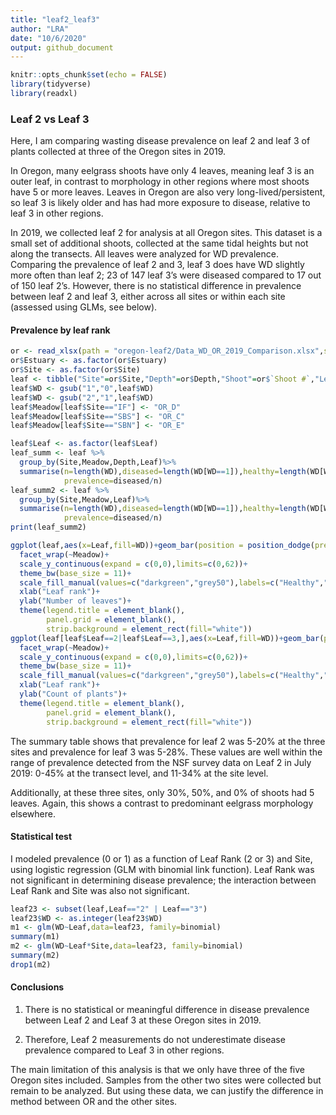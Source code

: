 ```yaml
---
title: "leaf2_leaf3"
author: "LRA"
date: "10/6/2020"
output: github_document
---
```


```r
knitr::opts_chunk$set(echo = FALSE)
library(tidyverse)
library(readxl)
```

### Leaf 2 vs Leaf 3

Here, I am comparing wasting disease prevalence on leaf 2 and leaf 3 of plants collected at three of the Oregon sites in 2019. 

In Oregon, many eelgrass shoots have only 4 leaves, meaning leaf 3 is an outer leaf, in contrast to morphology in other regions where most shoots have 5 or more leaves. Leaves in Oregon are also very long-lived/persistent, so leaf 3 is likely older and has had more exposure to disease, relative to leaf 3 in other regions.

In 2019, we collected leaf 2 for analysis at all Oregon sites. This dataset is a small set of additional shoots, collected at the same tidal heights but not along the transects. All leaves were analyzed for WD prevalence. Comparing the prevalence of leaf 2 and 3, leaf 3 does have WD slightly more often than leaf 2; 23 of 147 leaf 3's were diseased compared to 17 out of 150 leaf 2's. However, there is no statistical difference in prevalence between leaf 2 and leaf 3, either across all sites or within each site (assessed using GLMs, see below). 

#### Prevalence by leaf rank

```r

or <- read_xlsx(path = "oregon-leaf2/Data_WD_OR_2019_Comparison.xlsx",sheet="data final",trim_ws = TRUE)
or$Estuary <- as.factor(or$Estuary)
or$Site <- as.factor(or$Site)
leaf <- tibble("Site"=or$Site,"Depth"=or$Depth,"Shoot"=or$`Shoot #`,"Leaf"=or$`Leaf #`,WD=or$`Wasting Disease?`)
leaf$WD <- gsub("1","0",leaf$WD)
leaf$WD <- gsub("2","1",leaf$WD)
leaf$Meadow[leaf$Site=="IF"] <- "OR_D"
leaf$Meadow[leaf$Site=="SBS"] <- "OR_C"
leaf$Meadow[leaf$Site=="SBN"] <- "OR_E"

leaf$Leaf <- as.factor(leaf$Leaf)
leaf_summ <- leaf %>%
  group_by(Site,Meadow,Depth,Leaf)%>%
  summarise(n=length(WD),diseased=length(WD[WD==1]),healthy=length(WD[WD==0]),
            prevalence=diseased/n)
leaf_summ2 <- leaf %>%
  group_by(Site,Meadow,Leaf)%>%
  summarise(n=length(WD),diseased=length(WD[WD==1]),healthy=length(WD[WD==0]),
            prevalence=diseased/n)
print(leaf_summ2)

ggplot(leaf,aes(x=Leaf,fill=WD))+geom_bar(position = position_dodge(preserve = "single"))+
  facet_wrap(~Meadow)+
  scale_y_continuous(expand = c(0,0),limits=c(0,62))+
  theme_bw(base_size = 11)+
  scale_fill_manual(values=c("darkgreen","grey50"),labels=c("Healthy","Diseased"))+
  xlab("Leaf rank")+
  ylab("Number of leaves")+
  theme(legend.title = element_blank(),
        panel.grid = element_blank(),
        strip.background = element_rect(fill="white"))
ggplot(leaf[leaf$Leaf==2|leaf$Leaf==3,],aes(x=Leaf,fill=WD))+geom_bar(position = position_dodge(preserve = "single"))+
  facet_wrap(~Meadow)+
  scale_y_continuous(expand = c(0,0),limits=c(0,62))+
  theme_bw(base_size = 11)+
  scale_fill_manual(values=c("darkgreen","grey50"),labels=c("Healthy","Diseased"))+
  xlab("Leaf rank")+
  ylab("Count of plants")+
  theme(legend.title = element_blank(),
        panel.grid = element_blank(),
        strip.background = element_rect(fill="white"))
```

The summary table shows that prevalence for leaf 2 was 5-20% at the three sites and prevalence for leaf 3 was 5-28%. These values are well within the range of prevalence detected from the NSF survey data on Leaf 2 in July 2019: 0-45% at the transect level, and 11-34% at the site level. 

Additionally, at these three sites, only 30%, 50%, and 0% of shoots had 5 leaves. Again, this shows a contrast to predominant eelgrass morphology elsewhere.

#### Statistical test

I modeled prevalence (0 or 1) as a function of Leaf Rank (2 or 3) and Site, using logistic regression (GLM with binomial link function). Leaf Rank was not significant in determining disease prevalence; the interaction between Leaf Rank and Site was also not significant. 

```r
leaf23 <- subset(leaf,Leaf=="2" | Leaf=="3")
leaf23$WD <- as.integer(leaf23$WD)
m1 <- glm(WD~Leaf,data=leaf23, family=binomial)
summary(m1)
m2 <- glm(WD~Leaf*Site,data=leaf23, family=binomial)
summary(m2)
drop1(m2)
```

#### Conclusions

1. There is no statistical or meaningful difference in disease prevalence between Leaf 2 and Leaf 3 at these Oregon sites in 2019.

2. Therefore, Leaf 2 measurements do not underestimate disease prevalence compared to Leaf 3 in other regions.

The main limitation of this analysis is that we only have three of the five Oregon sites included. Samples from the other two sites were collected but remain to be analyzed. But using these data, we can justify the difference in method between OR and the other sites. 